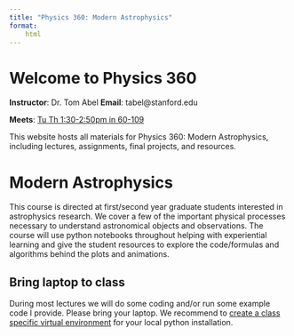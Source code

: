 ```yaml
---
title: "Physics 360: Modern Astrophysics"
format: 
    html
---
```


# Welcome to Physics 360

**Instructor**: Dr. Tom Abel
**Email**: tabel@stanford.edu

**Meets**: [Tu Th 1:30-2:50pm in 60-109](https://explorecourses.stanford.edu/search;jsessionid=184oy9umvgmev1w5a5b62s9u42?q=PHYSICS+360%3a+Modern+Astrophysics&view=catalog&filter-coursestatus-Active=on&)

This website hosts all materials for Physics 360: Modern Astrophysics, including lectures, assignments, final projects, and resources.

# Modern Astrophysics

This course is directed at first/second year graduate students interested in astrophysics research. We cover a few of the important physical processes necessary to understand astronomical objects and observations. The course will use python notebooks throughout helping with experiential learning and give the student resources to explore the code/formulas and algorithms behind the plots and animations.

## Bring laptop to class

During most lectures we will do some coding and/or run some example code I provide. Please bring your laptop. We recommend to [create a class specific virtual environment](tutorials/python_setup.qmd) for your local python installation. 

